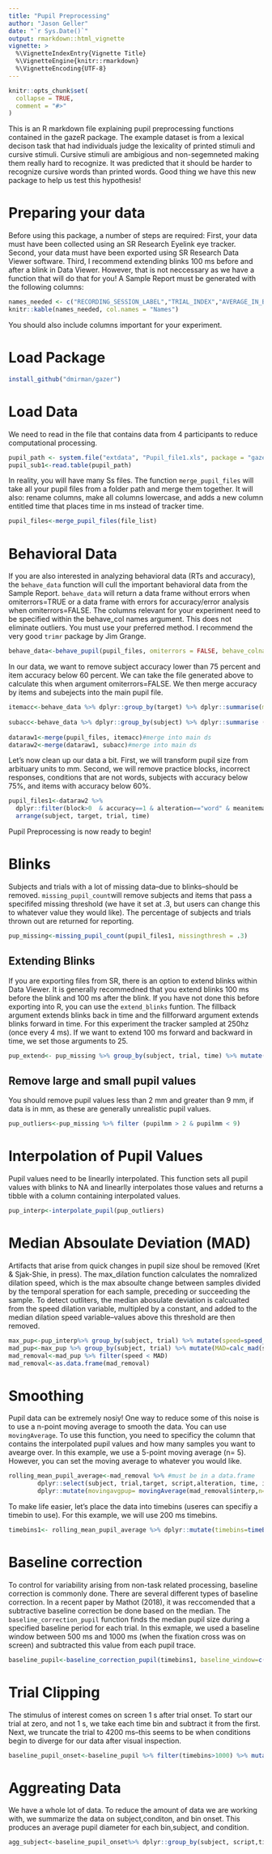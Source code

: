 ```yaml
---
title: "Pupil Preprocessing"
author: "Jason Geller"
date: "`r Sys.Date()`"
output: rmarkdown::html_vignette
vignette: >
  %\VignetteIndexEntry{Vignette Title}
  %\VignetteEngine{knitr::rmarkdown}
  %\VignetteEncoding{UTF-8}
---
```


```r
knitr::opts_chunk$set(
  collapse = TRUE,
  comment = "#>"
)
```


This is an R markdown file explaining pupil preprocessing functions contained in the gazeR package. The example dataset is from a lexical decison task that had individuals judge the lexicality of printed stimuli and cursive stimuli. Cursive stimuli are ambigious and non-segemneted making them really hard to recognize. It was predicted that it should be harder to recognize cursive words than printed words. Good thing we have this new package to help us test this hypothesis! 

# Preparing your data

Before using this package, a number of steps are required: First, your data must have been collected using an SR Research Eyelink eye tracker. Second, your data must have been exported using SR Research Data Viewer software. Third, I recommend extending blinks 100 ms before and after a blink in Data Viewer. However, that is not neccessary as we have a function that will do that for you! A Sample Report must be generated with the following columns: 


```r
names_needed <- c("RECORDING_SESSION_LABEL","TRIAL_INDEX","AVERAGE_IN_BLINK","TIMESTAMP","AVERAGE_PUPIL_SIZE", "IP_START_TIME", "SAMPLE_MESSAGE")
knitr::kable(names_needed, col.names = "Names")
```

You should also include columns important for your experiment. 

# Load Package

```r
install_github("dmirman/gazer")
```

# Load Data
We need to read in the file that contains data from 4 participants to reduce computational processing. 

```r
pupil_path <- system.file("extdata", "Pupil_file1.xls", package = "gazer")
pupil_sub1<-read.table(pupil_path)
```

In reality, you will have many Ss files. The function `merge_pupil_files` will take all your pupil files from a folder path and merge them together. It will also: rename columns, make all columns lowercase, and adds a new column entitled time that places time in ms instead of tracker time.

```r
pupil_files<-merge_pupil_files(file_list)
```

# Behavioral Data

If you are also interested in analyzing behavioral data (RTs and accuracy), the `behave_data` function will cull the important behavioral data from the Sample Report. `behave_data` will return a data frame without errors when omiterrors=TRUE or a data frame with errors for accuracy/error analysis when omiterrors=FALSE. The columns relevant for your experiment need to be specified within the behave_col names argument. This does not eliminate outliers. You must use your preferred method. I recommend the very good `trimr` package by Jim Grange. 


```r
behave_data<-behave_pupil(pupil_files, omiterrors = FALSE, behave_colnames = c("subject","script","alteration", "trial", "target","accuracy","rt", "block", "cb"))

```

In our data, we want to remove subject accuracy lower than 75 percent and item accuracy below 60 percent. We can take the file generated above to calculate this when argument omiterrors=FALSE. We then merge accuracy by items and subejects into the main pupil file. 

```r
itemacc<-behave_data %>% dplyr::group_by(target) %>% dplyr::summarise(meanitemacc = mean(accuracy[block>0])) #overall item accuracy
    
subacc<-behave_data %>% dplyr::group_by(subject) %>% dplyr::summarise (meansubacc = mean(accuracy[block>0]))#subject accuracy
    
dataraw1<-merge(pupil_files, itemacc)#merge into main ds
dataraw2<-merge(dataraw1, subacc)#merge into main ds

```

Let's now clean up our data a bit. First, we will transform pupil size from arbituary units to mm. Second, we will remove practice blocks, incorrect responses, conditions that are not words,  subjects with accuracy below 75%, and items with accuracy below 60%. 

```r
pupil_files1<-dataraw2 %>%
  dplyr::filter(block>0  & accuracy==1 & alteration=="word" & meanitemacc>.60 & meansubacc>.74) %>% 
  arrange(subject, target, trial, time)
```
Pupil Preprocessing is now ready to begin! 

# Blinks

Subjects and trials with a lot of missing data--due to blinks--should be removed. `missing_pupil_count`will remove subjects and items that pass a specififed missing threshold (we have it set at .3, but users can change this to whatever value they would like). The percentage of subjects and trials thrown out are returned for reporting.    

```r
pup_missing<-missing_pupil_count(pupil_files1, missingthresh = .3)
```

## Extending Blinks

If you are exporting files from SR, there is an option to extend blinks within Data Viewer. It is generally recommedned that you extend blinks 100 ms before the blink and 100 ms after the blink. If you have not done this before exporting into R, you can use the `extend_blinks` funtion. The fillback argument extends blinks back in time and the fillforward argument extends blinks forward in time. For this experiment the tracker sampled at 250hz (once every 4 ms). If we want to extend 100 ms forward and backward in time, we set those arguments to 25. 

```r
pup_extend<- pup_missing %>% group_by(subject, trial, time) %>% mutate(extendblink=extendblinks(pupil, fillback=25, fillforward=25))
```
## Remove large and small pupil values

You should remove pupil values less than 2 mm and greater than 9 mm, if data is in mm, as these are generally unrealistic pupil values. 

```r
pup_outliers<-pup_missing %>% filter (pupilmm > 2 & pupilmm < 9)
```

# Interpolation of Pupil Values

Pupil values need to be linearlly interpolated. This function sets all pupil values with blinks to NA and linearlly interpolates those values and returns a tibble with a column containing interpolated values.  

```r
pup_interp<-interpolate_pupil(pup_outliers)
```

# Median Absoulate Deviation (MAD)

Artifacts that arise from quick changes in pupil size shoul be removed (Kret & Sjak-Shie, in press). The max_dilation function calculates the nomralized dilation speed, which is the max absoulte change between samples divided by the temporal speration for each sample, preceding or succeeding the sample. To detect outliters, the median abosulate deviation is calcualted from the speed dilation variable, multipled by a constant, and added to the median dilation speed variable--values above this threshold are then removed. 

```r
max_pup<-pup_interp%>% group_by(subject, trial) %>% mutate(speed=speed_pupil(interp,time))
mad_pup<-max_pup %>% group_by(subject, trial) %>% mutate(MAD=calc_mad(speed))
mad_removal<-mad_pup %>% filter(speed < MAD)
mad_removal<-as.data.frame(mad_removal)
```

# Smoothing

Pupil data can be extremely nosiy! One way to reduce some of this noise is to use a n-point moving average to smooth the data. You can use `movingAverage`. To use this function, you need to specificy the column that contains the interpolated pupil values and how many samples you want to avearge over. In this example, we use a 5-point moving average (n= 5). However, you can set the moving average to whatever you would like. 

```r
rolling_mean_pupil_average<-mad_removal %>% #must be in a data.frame
        dplyr::select(subject, trial,target, script,alteration, time, interp, sample_message) %>%
        dplyr::mutate(movingavgpup= movingAverage(mad_removal$interp,n=5))
```

To make life easier, let's place the data into timebins (useres can specifiy a timebin to use). For this example, we will use 200 ms timebins. 

```r
timebins1<- rolling_mean_pupil_average %>% dplyr::mutate(timebins=timeBins(time, 200))

```

# Baseline correction

To control for variability arising from non-task related processing, baseline correction is commonly done. There are several different types of baseline correction. In a recent paper by Mathot (2018), it was reccomended that a subtractive baseline correction be done based on the median. The `baseline_correction_pupil` function finds the median pupil size during a specified baseline period for each trial. In this exmaple, we used a baseline window between 500 ms and 1000 ms (when the fixation cross was on screen) and subtracted this value from each pupil trace. 

```r
baseline_pupil<-baseline_correction_pupil(timebins1, baseline_window=c(500,1000))
```

# Trial Clipping

The stimulus of interest comes on screen 1 s after trial onset. To start our trial at zero, and not 1 s, we take each time bin and subtract it from the first. Next, we truncate the trial to 4200 ms--this seems to be when conditions begin to diverge for our data after visual inspection. 
```r

baseline_pupil_onset<-baseline_pupil %>% filter(timebins>1000) %>% mutate(timebinonset=timebins-timebins[[1]]) %>% filter(timebinonset <=3600)

```

# Aggreating Data

We have a whole lot of data. To reduce the amount of data we are working with, we summarize the data on subject,conditon, and bin onset. This produces an average pupil diameter for each bin,subject, and condition.  

```r
agg_subject<-baseline_pupil_onset%>% dplyr::group_by(subject, script,timebinonset) %>% dplyr::summarise(baselinep=mean(baselinecorrectedp)) %>% ungroup()
```


